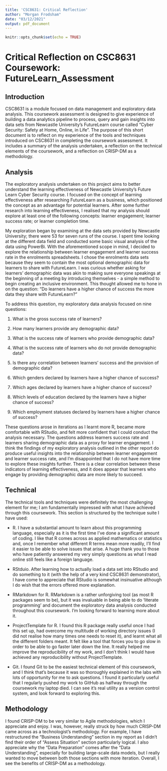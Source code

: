```yaml
---
title: 'CSC8631: Critical Reflection'
author: "Morgan Frodsham"
date: "03/12/2021"
output: pdf_document
---
```


```r
knitr::opts_chunk$set(echo = TRUE)
```
# Critical Reflection on CSC8631 Coursework: FutureLearn_Assessment

## Introduction

CSC8631 is a module focused on data management and exploratory data analysis. This coursework assessment is designed to give experience of building a data analytics pipeline to process, query and gain insights into data sets from Newcastle University's FutureLearn course called "Cyber Security: Safety at Home, Online, in Life". The purpose of this short document is to reflect on my experience of the tools and techniques introduced on CSC8631 in completing the coursework assessment. It includes a summary of the analysis undertaken, a reflection on the technical elements of the coursework, and a reflection on CRISP-DM as a methodology. 

## Analysis

The exploratory analysis undertaken on this project aims to better understand the learning effectiveness of Newcastle University's Future Learn Cyber Security course. I focused on the concept of learning effectiveness after researching FutureLearn as a business, which positioned the concept as an advantage for potential learners. After some further research into learning effectiveness, I realised that my analysis should explore at least one of the following concepts: learner engagement; learner success rate; or learner completion time.

My exploration began by examining at the data sets provided by Newcastle University; there were 53 for seven runs of the course. I spent time looking at the different data field and conducted some basic visual analysis of the data using PowerBi. With the aforementioned scope in mind, I decided to explore the relationship between learner engagement and learner success rate in the enrolments spreadsheets. I chose the enrolments data sets because they seem to contain the most optional demographic data for learners to share with FutureLearn. I was curious whether asking for learners' demographic data was akin to making sure everyone speakings at the beginning of a meeting by introducing themselves - a simple method to begin creating an inclusive environment. This thought allowed me to hone in on the question: "Do learners have a higher chance of success the more data they share with FutureLearn?"

To address this question, my exploratory data analysis focused on nine questions:

1. What is the gross success rate of learners?

2. How many learners provide any demographic data?

3. What is the success rate of learners who provide demographic data?

4. What is the success rate of learners who do not provide demographic data?

5. Is there any correlation between learners' success and the provision of demographic data?

6. Which genders declared by learners have a higher chance of success?

7. Which ages declared by learners have a higher chance of success? 

8. Which levels of education declared by the learners have a higher chance of success? 

9. Which employment statuses declared by learners have a higher chance of success?

These questions arose in iterations as I learnt more R, became more comfortable with RStudio, and felt more confident that I could conduct the analysis necessary. The questions address learners success rate and learners sharing demographic data as a proxy for learner engagement. I think the findings of my exploratory analysis outlined in the other report do produce useful insights into the relationship between learner engagement and learner success rate, and I'm disappointed that I do not have more time to explore these insights further. There is a clear correlation between these indicators of learning effectiveness, and it does appear that learners who engage by providing demographic data are more likely to succeed.

## Technical

The technical tools and techniques were definitely the most challenging element for me; I am fundamentally impressed with what I have achieved through this coursework. This section is structured by the technique suite I have used:

- R. I have a substantial amount to learn about this programming language, especially as it is the first time I've done a significant amount of coding. I like that R comes across as applied mathematics or statistics and, once I remember what different R terms mean more readily, I'll find it easier to be able to solve issues that arise. A huge thank you to those who have patiently answered my very simply questions as what I read online still feels like a foreign language. 

- RStduio. After learning how to actually load a data set into RStudio and do something to it (with the help of a very kind CSC8631 demonstrator), I have come to appreciate that RStudio is somewhat insinuative although I do wish that the errors offered more explanation. 

- RMarkdown for R. RMarkdown is a rather unforgiving tool (as most R packages seem to be), but it was invaluable in being able to do 'literate programming' and document the exploratory data analysis conducted throughout this coursework. I'm looking forward to learning more about it.

- ProjectTemplate for R. I found this R package really useful once I had this set up, had overcome my multitude of working directory issues (I did not realise how many times one needs to reset it), and learnt what all the different folders meant. It felt like a tool that forces you to go slow in order to be able to go faster later down the line. It really helped me improve the reproducibility of my work, and I don't think I would have achieved any reproducibility without ProjectTemplate.

- Git. I found Git to be the easiest technical element of this coursework, and I think that's because it was so thoroughly explained in the labs with lots of opportunity for me to ask questions. I found it particularly useful that I regularly pushed my work to GitHub as halfway through the coursework my laptop died. I can see it's real utility as a version control system, and look forward to exploring this. 

## Methodology

I found CRISP-DM to be very similar to Agile methodologies, which I appreciate and enjoy. I was, however, really struck by how much CRISP-DM came across as a technologist's methodology. For example, I have restructured the "Business Understanding" section in my report as I didn't  find their order of "Assess Situation" section particularly logical. I also appreciate why the "Data Preparation" comes after the "Data Understanding", especially for building large-scale data models, but I really wanted to move between both those sections with more iteration. Overall, I see the benefits of CRISP-DM as a methodology. 